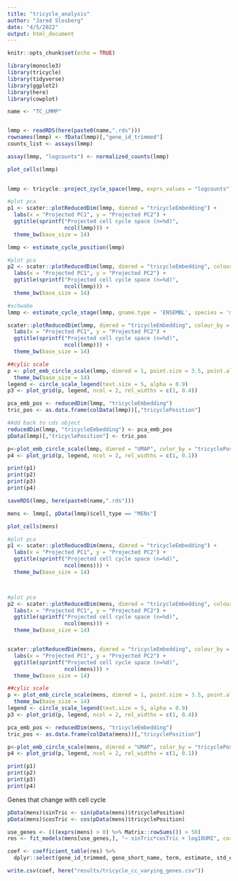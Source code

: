 ```yaml
---
title: "tricycle_analysis"
author: "Jared Slosberg"
date: "4/5/2022"
output: html_document
---
```


```r
knitr::opts_chunk$set(echo = TRUE)
```

```r

library(monocle3)
library(tricycle)
library(tidyverse)
library(ggplot2)
library(here)
library(cowplot)
```

```r
name <- "TC_LMMP"


lmmp <- readRDS(here(paste0(name,".rds")))
rownames(lmmp) <- fData(lmmp)[,"gene_id_trimmed"]
counts_list <- assays(lmmp)

assay(lmmp, "logcounts") <- normalized_counts(lmmp)

plot_cells(lmmp)
  
```

```r


lmmp <- tricycle::project_cycle_space(lmmp, exprs_values = "logcounts")

#plot pca
p1 <- scater::plotReducedDim(lmmp, dimred = "tricycleEmbedding") +
  labs(x = "Projected PC1", y = "Projected PC2") +
  ggtitle(sprintf("Projected cell cycle space (n=%d)",
                  ncol(lmmp))) + 
  theme_bw(base_size = 14)

lmmp <- estimate_cycle_position(lmmp)

#plot pca
p2 <- scater::plotReducedDim(lmmp, dimred = "tricycleEmbedding", colour_by = "tricyclePosition") +
  labs(x = "Projected PC1", y = "Projected PC2") +
  ggtitle(sprintf("Projected cell cycle space (n=%d)",
                  ncol(lmmp))) + 
  theme_bw(base_size = 14)

#schwabe
lmmp <- estimate_cycle_stage(lmmp, gname.type = 'ENSEMBL', species = 'mouse', exprs_values = "logcounts")

scater::plotReducedDim(lmmp, dimred = "tricycleEmbedding", colour_by = "CCStage") +
  labs(x = "Projected PC1", y = "Projected PC2") +
  ggtitle(sprintf("Projected cell cycle space (n=%d)",
                  ncol(lmmp))) +
  theme_bw(base_size = 14)

##cylic scale
p <- plot_emb_circle_scale(lmmp, dimred = 1, point.size = 3.5, point.alpha = 0.9) +
  theme_bw(base_size = 14)
legend <- circle_scale_legend(text.size = 5, alpha = 0.9)
p3 <- plot_grid(p, legend, ncol = 2, rel_widths = c(1, 0.4))

pca_emb_pos <- reducedDim(lmmp, "tricycleEmbedding")
tric_pos <- as.data.frame(colData(lmmp))[,"tricyclePosition"]

#Add back to cds object
reducedDim(lmmp, "tricycleEmbedding") <- pca_emb_pos
pData(lmmp)[,"tricyclePosition"] <- tric_pos

p<-plot_emb_circle_scale(lmmp, dimred = "UMAP", color_by = "tricyclePosition")
p4 <- plot_grid(p, legend, ncol = 2, rel_widths = c(1, 0.1))

print(p1)
print(p2)
print(p3)
print(p4)

saveRDS(lmmp, here(paste0(name,".rds")))


```

```r
mens <- lmmp[, pData(lmmp)$cell_type == "MENs"]

plot_cells(mens)

#plot pca
p1 <- scater::plotReducedDim(mens, dimred = "tricycleEmbedding") +
  labs(x = "Projected PC1", y = "Projected PC2") +
  ggtitle(sprintf("Projected cell cycle space (n=%d)",
                  ncol(mens))) + 
  theme_bw(base_size = 14)



#plot pca
p2 <- scater::plotReducedDim(mens, dimred = "tricycleEmbedding", colour_by = "tricyclePosition") +
  labs(x = "Projected PC1", y = "Projected PC2") +
  ggtitle(sprintf("Projected cell cycle space (n=%d)",
                  ncol(mens))) + 
  theme_bw(base_size = 14)


scater::plotReducedDim(mens, dimred = "tricycleEmbedding", colour_by = "CCStage") +
  labs(x = "Projected PC1", y = "Projected PC2") +
  ggtitle(sprintf("Projected cell cycle space (n=%d)",
                  ncol(mens))) +
  theme_bw(base_size = 14)

##cylic scale
p <- plot_emb_circle_scale(mens, dimred = 1, point.size = 3.5, point.alpha = 0.9) +
  theme_bw(base_size = 14)
legend <- circle_scale_legend(text.size = 5, alpha = 0.9)
p3 <- plot_grid(p, legend, ncol = 2, rel_widths = c(1, 0.4))

pca_emb_pos <- reducedDim(mens, "tricycleEmbedding")
tric_pos <- as.data.frame(colData(mens))[,"tricyclePosition"]

p<-plot_emb_circle_scale(mens, dimred = "UMAP", color_by = "tricyclePosition")
p4 <- plot_grid(p, legend, ncol = 2, rel_widths = c(1, 0.1))

print(p1)
print(p2)
print(p3)
print(p4)
```

Genes that change with cell cycle

```r
pData(mens)$sinTric <- sin(pData(mens)$tricyclePosition)
pData(mens)$cosTric <- cos(pData(mens)$tricyclePosition)

use_genes <- (((exprs(mens) > 0) %>% Matrix::rowSums()) > 50) 
res <- fit_models(mens[use_genes,], "~ sinTric*cosTric + log10UMI", cores = 16)

coef <- coefficient_table(res) %>%
  dplyr::select(gene_id_trimmed, gene_short_name, term, estimate, std_err, test_val, p_value, normalized_effect, q_value)
```

```r
write.csv(coef, here("results/tricycle_cc_varying_genes.csv"))
```

